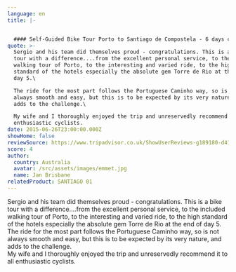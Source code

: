 ```yaml
---
language: en
title: |-


  #### Self-Guided Bike Tour Porto to Santiago de Compostela - 6 days cycling
quote: >-
  Sergio and his team did themselves proud - congratulations. This is a bike
  tour with a difference....from the excellent personal service, to the included
  walking tour of Porto, to the interesting and varied ride, to the high
  standard of the hotels especially the absolute gem Torre de Rio at the end of
  day 5.\

  The ride for the most part follows the Portuguese Caminho way, so is not
  always smooth and easy, but this is to be expected by its very nature, and
  adds to the challenge.\

  My wife and I thoroughly enjoyed the trip and unreservedly recommend it to all
  enthusiastic cyclists.
date: 2015-06-26T23:00:00.000Z
showHome: false
reviewSource: https://www.tripadvisor.co.uk/ShowUserReviews-g189180-d4105907-r283286719-Top_Bike_tours_Portugal-Porto_Porto_District_Northern_Portugal.html
score: 4
author:
  country: Australia
  avatar: /src/assets/images/emmet.jpg
  name: Jan Brisbane
relatedProduct: SANTIAGO 01
---
```


Sergio and his team did themselves proud - congratulations. This is a bike tour
with a difference....from the excellent personal service, to the included
walking tour of Porto, to the interesting and varied ride, to the high standard
of the hotels especially the absolute gem Torre de Rio at the end of day 5.\
The ride for the most part follows the Portuguese Caminho way, so is not always
smooth and easy, but this is to be expected by its very nature, and adds to the
challenge.\
My wife and I thoroughly enjoyed the trip and unreservedly recommend it to all
enthusiastic cyclists.

